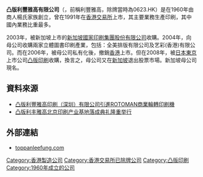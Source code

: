 '''凸版利豐雅高有限公司'''（{{lang-en|'''Toppan Leefung (Hong Kong) Ltd.'''}}，前稱利豐雅高，除牌當時為0623.HK）是在1960年由商人楊氏家族創立，曾在1991年在[[香港交易所|香港交易所]]上市，其主要業務生產印刷，其中國內業務比重最多。

2003年，被新加坡上市的[[新加坡國家印刷集團股份有限公司|新加坡國家印刷集團股份有限公司]]收購。2004年，向母公司收購兩家立體圖書印刷產業，包括：全美排版有限公司及艺彩(香港)有限公司。而在2006年，被母公司私有化後，撤銷[[香港|香港]]上市。但在2008年，被[[日本|日本]][[東京|東京]]上市公司[[凸版印刷_(公司)|凸版印刷]]收購，換言之，母公司又在[[新加坡|新加坡]]退出股票市場。新加坡母公司現名{{lang|en|Toppan Leefung Pte. Ltd.}}。

==資料來源==
*[http://www.gaahk.info/html/hydt/217.html 凸版利豐雅高印刷（深圳）有限公司引進ROTOMAN商業輪轉印刷機]{{dead link|date=2017年11月 |bot=InternetArchiveBot |fix-attempted=yes }} 
*[http://www.tianyidg.com/news_content-13659.html 凸版利丰雅高北京印刷产业基地落成典礼隆重举行]{{Wayback|url=http://www.tianyidg.com/news_content-13659.html |date=20110526051206 }}

==外部連結==
*[http://www.toppanleefung.com toppanleefung.com]{{Wayback|url=http://www.toppanleefung.com/ |date=20200912025843 }}

[[Category:香港製造公司|Category:香港製造公司]]
[[Category:香港交易所已除牌公司|Category:香港交易所已除牌公司]]
[[Category:凸版印刷|Category:凸版印刷]]
[[Category:1960年成立的公司|Category:1960年成立的公司]]
